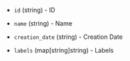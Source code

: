 <!-- Code generated from the comments of the DatasourceOutput struct in datasource/image/data.go; DO NOT EDIT MANUALLY -->

- `id` (string) - ID

- `name` (string) - Name

- `creation_date` (string) - Creation Date

- `labels` (map[string]string) - Labels

<!-- End of code generated from the comments of the DatasourceOutput struct in datasource/image/data.go; -->
